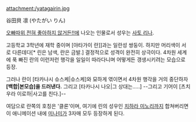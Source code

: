 attachment:/yatagairin.jpg

谷田貝 凛 (やたがい りん)

[[오빠따위 전혀 좋아하지 않거든!!]]에 나오는 인물로서 성우는 [[사토 리나]].

고등학교 3학년에 재학 중이며 [야타가이 란]]과는 일란성 쌍둥이. 하지만 머리색이 서로 다른데다[* 린은 남색, 란은 금발.] 결정적으로 성격이 완전히 상극이다. 4차원 세계에 푹 빠진 란의 이런저런 행각을 일일이 따라다니며 어떻게든 갱생시키려는 모습으로 등장.

그러나 란이 [타카나시 슈스케|슈스케]와 묘하게 엮이면서 4차원 행각을 거의 중단하자 '''[백합|본모습]을 드러낸다.''' 그리고 [타카나시 나오|그 상대는.....] --그리고 기어이 [츠치우라 이로하|사고를 친다.]--

여담으로 란쪽의 호칭은 '클론'이며, 여기에 린의 성우인 [[치하라 미노리]]까지 합쳐버리면 이 애니메이션 내에 [[미나미가]] 3자매 모두 등장하게 된다.
